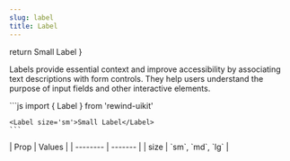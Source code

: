 ```yaml
---
slug: label
title: Label
---
```



  return <Label size='sm'>Small Label</Label>
}

Labels provide essential context and improve accessibility by associating text descriptions with form controls.
They help users understand the purpose of input fields and other interactive elements.

<div className="flex flex-col gap-8 justify-center">
  <DocsTemplate preview={LabelPreview()}>
    ```js
    import { Label } from 'rewind-uikit'

    <Label size='sm'>Small Label</Label>
    ```

  </DocsTemplate>
  <div>
    | Prop    | Values |
    | -------- | ------- |
    | size     | `sm`, `md`, `lg` |
  
  </div>
</div>
